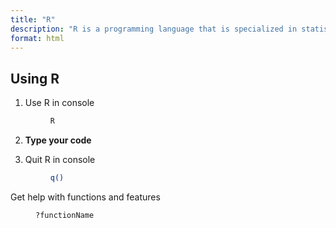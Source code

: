 ```yaml
---
title: "R"
description: "R is a programming language that is specialized in statistical analysis."
format: html
---
```



## Using R

1. Use R in console
: ```bash
R
```

2. **Type your code**


3. Quit R in console
: ```bash
q()
```

Get help with functions and features
: ```R
?functionName
```


